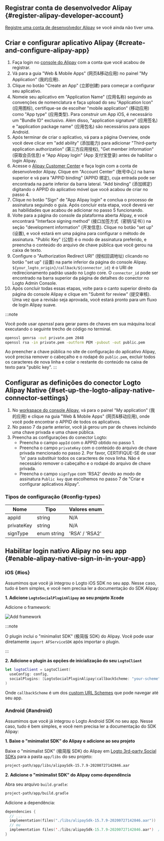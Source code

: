 ## Registrar conta de desenvolvedor Alipay \{#register-alipay-developer-account}

[Registre uma conta de desenvolvedor Alipay](https://certifyweb.alipay.com/certify/reg/guide#/) se você ainda não tiver uma.

## Criar e configurar aplicativo Alipay \{#create-and-configure-alipay-app}

1. Faça login no [console do Alipay](https://open.alipay.com/) com a conta que você acabou de registrar.
2. Vá para a guia "Web & Mobile Apps" (网页&移动应用) no painel "My Application" (我的应用).
3. Clique no botão "Create an App" (立即创建) para começar a configurar seu aplicativo.
4. Nomeie seu aplicativo em "Application Name" (应用名称) seguindo as convenções de nomenclatura e faça upload do seu "Application Icon" (应用图标), certifique-se de escolher "mobile application" (移动应用) como "App type" (应用类型). Para construir um App iOS, é necessário um "Bundle ID" exclusivo. Além disso, "application signature" (应用签名) e "application package name" (应用包名) são necessários para apps Android.
5. Após terminar de criar o aplicativo, vá para a página Overview, onde você deve clicar em "add ability" (添加能力) para adicionar "Third-party application authorization" (第三方应用授权), "Get member information" (获取会员信息) e "App Alipay login" (App 支付宝登录) antes de habilitar o login Alipay.
6. Acesse o [Alipay Customer Center](https://b.alipay.com/index2.htm) e faça login com a conta de desenvolvedor Alipay. Clique em "Account Center" (账号中心) na barra superior e vá para "APPID binding" (APPID 绑定), cuja entrada pode ser encontrada na parte inferior da barra lateral. "Add binding" (添加绑定) digitando o APPID do aplicativo móvel que você acabou de criar no passo 4.
7. Clique no botão "Sign" de "App Alipay login" e conclua o processo de assinatura seguindo o guia. Após concluir esta etapa, você deverá ver as habilidades que acabou de adicionar no passo 5 funcionando.
8. Volte para a página do console da plataforma aberta Alipay, e você encontrará "Interface signing method" (接口加签方式（密钥/证书）) na seção "development information" (开发信息). Clique no botão "set up" (设置), e você estará em uma página para configurar o método de assinatura. "Public Key" (公钥) é o modo de assinatura preferido, e preencha o conteúdo do arquivo de chave pública que você gerou na caixa de texto.
9. Configure o "Authorization Redirect URI" (授权回调地址) clicando no botão "set up" (设置) na parte inferior da página do console Alipay. `${your_logto_origin}/callback/${connector_id}` é o URI de redirecionamento padrão usado no Logto core. O `connector_id` pode ser encontrado na barra superior da página de detalhes do conector no Logto Admin Console.
10. Após concluir todas essas etapas, volte para o canto superior direito da página do console Alipay e clique em "Submit for review" (提交审核). Uma vez que a revisão seja aprovada, você estará pronto para um fluxo de login Alipay suave.

:::note

Você pode usar _openssl_ para gerar pares de chaves em sua máquina local executando o seguinte trecho de código no terminal.

```bash
openssl genrsa -out private.pem 2048
openssl rsa -in private.pem -outform PEM -pubout -out public.pem
```

Ao preencher a chave pública no site de configuração do aplicativo Alipay, você precisa remover o cabeçalho e o rodapé do `public.pem`, excluir todos os caracteres de nova linha e colar o restante do conteúdo na caixa de texto para "public key".
:::

## Configurar as definições do conector Logto Alipay Native \{#set-up-the-logto-alipay-native-connector-settings}

1. No [workspace do console Alipay](https://open.alipay.com/dev/workspace), vá para o painel "My application" (我的应用) e clique na guia "Web & Mobile Apps" (网页&移动应用), onde você pode encontrar o APPID de todos os aplicativos.
2. No passo 7 da parte anterior, você já gerou um par de chaves incluindo uma chave privada e uma chave pública.
3. Preencha as configurações do conector Logto:
   - Preencha o campo `appId` com o APPID obtido no passo 1.
   - Preencha o campo `privateKey` com o conteúdo do arquivo de chave privada mencionado no passo 2. Por favor, CERTIFIQUE-SE de usar '\n' para substituir todos os caracteres de nova linha. Não é necessário remover o cabeçalho e o rodapé do arquivo de chave privada.
   - Preencha o campo `signType` com 'RSA2' devido ao modo de assinatura `Public key` que escolhemos no passo 7 de "Criar e configurar aplicativos Alipay".

### Tipos de configuração \{#config-types}

| Nome       | Tipo        | Valores enum   |
| ---------- | ----------- | -------------- |
| appId      | string      | N/A            |
| privateKey | string      | N/A            |
| signType   | enum string | 'RSA' / 'RSA2' |

## Habilitar login nativo Alipay no seu app \{#enable-alipay-native-sign-in-in-your-app}

### iOS \{#ios}

Assumimos que você já integrou o <MainSiteUrl href="/quick-starts/swift">Logto iOS SDK</MainSiteUrl> no seu app. Nesse caso, tudo é bem simples, e você nem precisa ler a documentação do SDK Alipay:

**1. Adicione `LogtoSocialPluginAlipay` ao seu projeto Xcode**

Adicione o framework:

<img src="/img/assets/add-framework.png" alt="Add framework" />

:::note

O plugin inclui o "minimalist SDK" (极简版 SDK) do Alipay. Você pode usar diretamente `import AFServiceSDK` após importar o plugin.

:::

**2. Adicione o plugin às opções de inicialização do seu `LogtoClient`**

```swift
let logtoClient = LogtoClient(
  useConfig: config,
  socialPlugins: [LogtoSocialPluginAlipay(callbackScheme: "your-scheme")]
)
```

Onde `callbackScheme` é um dos [custom URL Schemes](https://developer.apple.com/documentation/xcode/defining-a-custom-url-scheme-for-your-app) que pode navegar até seu app.

### Android \{#android}

Assumimos que você já integrou o <MainSiteUrl href="/quick-starts/android">Logto Android SDK</MainSiteUrl> no seu app. Nesse caso, tudo é bem simples, e você nem precisa ler a documentação do SDK Alipay:

**1. Baixe o "minimalist SDK" do Alipay e adicione ao seu projeto**

Baixe o "minimalist SDK" (极简版 SDK) do Alipay em [Logto 3rd-party Social SDKs](https://github.com/logto-io/social-sdks/blob/master/alipay/android/alipaySdk-15.7.9-20200727142846.aar) para a pasta `app/libs` do seu projeto:

```bash
project-path/app/libs/alipaySdk-15.7.9-20200727142846.aar
```

**2. Adicione o "minimalist SDK" do Alipay como dependência**

Abra seu arquivo `build.gradle`:

```bash
project-path/app/build.gradle
```

Adicione a dependência:

```kotlin
dependencies {
  // ...
  implementation(files("./libs/alipaySdk-15.7.9-20200727142846.aar"))  // kotlin-script
  // ou
  implementation files('./libs/alipaySdk-15.7.9-20200727142846.aar')  // groovy-script
}
```
